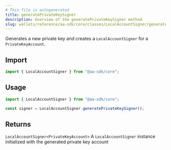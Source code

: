 ```yaml
---
# This file is autogenerated
title: generatePrivateKeySigner
description: Overview of the generatePrivateKeySigner method
slug: wallets/reference/aa-sdk/core/classes/LocalAccountSigner/generatePrivateKeySigner
---
```


Generates a new private key and creates a `LocalAccountSigner` for a `PrivateKeyAccount`.

## Import

```ts
import { LocalAccountSigner } from "@aa-sdk/core";
```

## Usage

```ts
import { LocalAccountSigner } from "@aa-sdk/core";

const signer = LocalAccountSigner.generatePrivateKeySigner();
```

## Returns

`LocalAccountSigner<PrivateKeyAccount>`
A `LocalAccountSigner` instance initialized with the generated private key account
